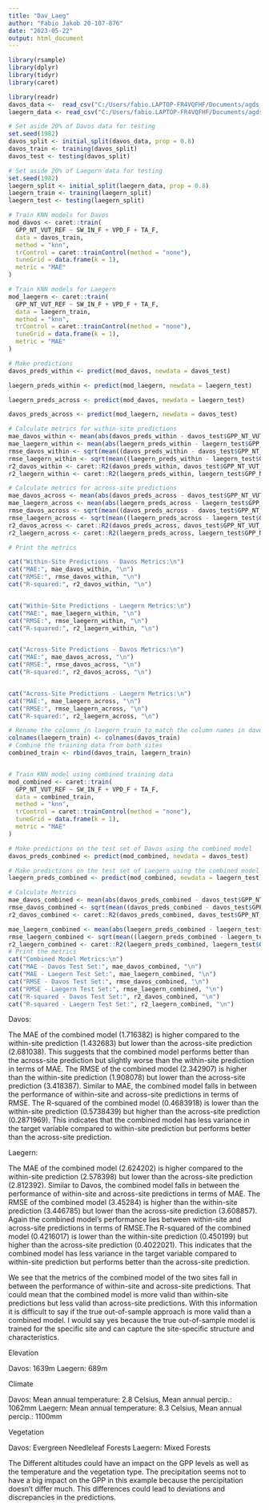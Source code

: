 ```yaml
---
title: "Dav_Laeg"
author: "Fabio Jakob 20-107-876"
date: "2023-05-22"
output: html_document
---
```


```r
library(rsample)
library(dplyr)
library(tidyr)
library(caret)

library(readr)
davos_data <-  read_csv("C:/Users/fabio.LAPTOP-FR4VQFHF/Documents/agds_report_fabiojakob/Data/FLX_CH-Dav_FLUXNET2015_FULLSET_DD_1997-2014_1-3.csv")
laegern_data <- read_csv("C:/Users/fabio.LAPTOP-FR4VQFHF/Documents/agds_report_fabiojakob/Data/FLX_CH-Lae_FLUXNET2015_FULLSET_DD_2004-2014_1-4.csv")

# Set aside 20% of Davos data for testing
set.seed(1982)
davos_split <- initial_split(davos_data, prop = 0.8)
davos_train <- training(davos_split)
davos_test <- testing(davos_split)

# Set aside 20% of Laegern data for testing
set.seed(1982)  
laegern_split <- initial_split(laegern_data, prop = 0.8)
laegern_train <- training(laegern_split)
laegern_test <- testing(laegern_split)
```
```r
# Train KNN models for Davos
mod_davos <- caret::train(
  GPP_NT_VUT_REF ~ SW_IN_F + VPD_F + TA_F,
  data = davos_train,
  method = "knn",
  trControl = caret::trainControl(method = "none"),
  tuneGrid = data.frame(k = 1),
  metric = "MAE"
)

# Train KNN models for Laegern
mod_laegern <- caret::train(
  GPP_NT_VUT_REF ~ SW_IN_F + VPD_F + TA_F,
  data = laegern_train,
  method = "knn",
  trControl = caret::trainControl(method = "none"),
  tuneGrid = data.frame(k = 1),
  metric = "MAE"
)

# Make predictions 
davos_preds_within <- predict(mod_davos, newdata = davos_test)

laegern_preds_within <- predict(mod_laegern, newdata = laegern_test)

laegern_preds_across <- predict(mod_davos, newdata = laegern_test)

davos_preds_across <- predict(mod_laegern, newdata = davos_test)

# Calculate metrics for within-site predictions
mae_davos_within <- mean(abs(davos_preds_within - davos_test$GPP_NT_VUT_REF))
mae_laegern_within <- mean(abs(laegern_preds_within - laegern_test$GPP_NT_VUT_REF))
rmse_davos_within <- sqrt(mean((davos_preds_within - davos_test$GPP_NT_VUT_REF)^2))
rmse_laegern_within <- sqrt(mean((laegern_preds_within - laegern_test$GPP_NT_VUT_REF)^2))
r2_davos_within <- caret::R2(davos_preds_within, davos_test$GPP_NT_VUT_REF)
r2_laegern_within <- caret::R2(laegern_preds_within, laegern_test$GPP_NT_VUT_REF)

# Calculate metrics for across-site predictions
mae_davos_across <- mean(abs(davos_preds_across - davos_test$GPP_NT_VUT_REF))
mae_laegern_across <- mean(abs(laegern_preds_across - laegern_test$GPP_NT_VUT_REF))
rmse_davos_across <- sqrt(mean((davos_preds_across - davos_test$GPP_NT_VUT_REF)^2))
rmse_laegern_across <- sqrt(mean((laegern_preds_across - laegern_test$GPP_NT_VUT_REF)^2))
r2_davos_across <- caret::R2(davos_preds_across, davos_test$GPP_NT_VUT_REF)
r2_laegern_across <- caret::R2(laegern_preds_across, laegern_test$GPP_NT_VUT_REF)

# Print the metrics

cat("Within-Site Predictions - Davos Metrics:\n")
cat("MAE:", mae_davos_within, "\n")
cat("RMSE:", rmse_davos_within, "\n")
cat("R-squared:", r2_davos_within, "\n")


cat("Within-Site Predictions - Laegern Metrics:\n")
cat("MAE:", mae_laegern_within, "\n")
cat("RMSE:", rmse_laegern_within, "\n")
cat("R-squared:", r2_laegern_within, "\n")


cat("Across-Site Predictions - Davos Metrics:\n")
cat("MAE:", mae_davos_across, "\n")
cat("RMSE:", rmse_davos_across, "\n")
cat("R-squared:", r2_davos_across, "\n")


cat("Across-Site Predictions - Laegern Metrics:\n")
cat("MAE:", mae_laegern_across, "\n")
cat("RMSE:", rmse_laegern_across, "\n")
cat("R-squared:", r2_laegern_across, "\n")
```
```r
# Rename the columns in laegern_train to match the column names in davos_train because of error that occurs
colnames(laegern_train) <- colnames(davos_train)
# Combine the training data from both sites
combined_train <- rbind(davos_train, laegern_train)


# Train KNN model using combined training data
mod_combined <- caret::train(
  GPP_NT_VUT_REF ~ SW_IN_F + VPD_F + TA_F,
  data = combined_train,
  method = "knn",
  trControl = caret::trainControl(method = "none"),
  tuneGrid = data.frame(k = 1),
  metric = "MAE"
)

# Make predictions on the test set of Davos using the combined model
davos_preds_combined <- predict(mod_combined, newdata = davos_test)

# Make predictions on the test set of Laegern using the combined model
laegern_preds_combined <- predict(mod_combined, newdata = laegern_test)

# Calculate Metrics 
mae_davos_combined <- mean(abs(davos_preds_combined - davos_test$GPP_NT_VUT_REF))
rmse_davos_combined <- sqrt(mean((davos_preds_combined - davos_test$GPP_NT_VUT_REF)^2))
r2_davos_combined <- caret::R2(davos_preds_combined, davos_test$GPP_NT_VUT_REF)

mae_laegern_combined <- mean(abs(laegern_preds_combined - laegern_test$GPP_NT_VUT_REF))
rmse_laegern_combined <- sqrt(mean((laegern_preds_combined - laegern_test$GPP_NT_VUT_REF)^2))
r2_laegern_combined <- caret::R2(laegern_preds_combined, laegern_test$GPP_NT_VUT_REF)
# Print the metrics
cat("Combined Model Metrics:\n")
cat("MAE - Davos Test Set:", mae_davos_combined, "\n")
cat("MAE - Laegern Test Set:", mae_laegern_combined, "\n")
cat("RMSE - Davos Test Set:", rmse_davos_combined, "\n")
cat("RMSE - Laegern Test Set:", rmse_laegern_combined, "\n")
cat("R-squared - Davos Test Set:", r2_davos_combined, "\n")
cat("R-squared - Laegern Test Set:", r2_laegern_combined, "\n")

```
Davos:

The MAE of the combined model (1.716382) is higher compared to the within-site prediction (1.432683) but lower than the across-site prediction (2.681038). This suggests that the combined model performs better than the across-site prediction but slightly worse than the within-site prediction in terms of MAE. The RMSE of the combined model (2.342907) is higher than the within-site prediction (1.908078) but lower than the across-site prediction (3.418387). Similar to MAE, the combined model falls in between the performance of within-site and across-site predictions in terms of RMSE. The R-squared of the combined model (0.4683918) is lower than the within-site prediction (0.5738439) but higher than the across-site prediction (0.2871969). This indicates that the combined model has less variance in the target variable compared to within-site prediction but performs better than the across-site prediction.

Laegern:

The MAE of the combined model (2.624202) is higher compared to the within-site prediction (2.578398) but lower than the across-site prediction (2.812392). Similar to Davos, the combined model falls in between the performance of within-site and across-site predictions in terms of MAE. The RMSE of the combined model (3.45284) is higher than the within-site prediction (3.446785) but lower than the across-site prediction (3.608857). Again the combined model's performance lies between within-site and across-site predictions in terms of RMSE.The R-squared of the combined model (0.4216017) is lower than the within-site prediction (0.450199) but higher than the across-site prediction (0.4022021). This indicates that the combined model has less variance in the target variable compared to within-site prediction but performs better than the across-site prediction.

We see that the metrics of the combined model of the two sites fall in between the performance of within-site and across-site predictions. That could mean that the combined model is more valid than within-site predictions but less valid than across-site predictions. With this information it is difficult to say if the true out-of-sample approach is more valid than a combined model. I would say yes because the true out-of-sample model is trained for the specific site and can capture the site-specific structure and characteristics.

Elevation

Davos: 1639m
Laegern: 689m

Climate

Davos: Mean annual temperature: 2.8 Celsius, Mean annual percip.: 1062mm
Laegern: Mean annual temperature: 8.3 Celsius, Mean annual percip.: 1100mm


Vegetation

Davos: Evergreen Needleleaf Forests
Laegern: Mixed Forests

The Different altitudes could have an impact on the GPP levels as well as the temperature and the vegetation type. The precipitation seems not to have a big impact on the GPP in this example because the percipitation doesn't differ much.
This differences could lead to deviations and discrepancies in the predictions.

